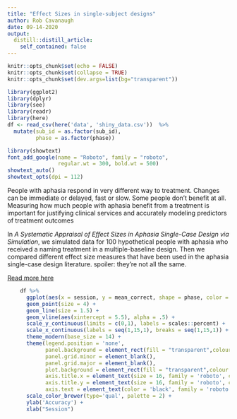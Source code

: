 ```yaml
---
title: "Effect Sizes in single-subject designs"
author: Rob Cavanaugh
date: 09-14-2020
output:
  distill::distill_article:
    self_contained: false
---
```



```r
knitr::opts_chunk$set(echo = FALSE)
knitr::opts_chunk$set(collapse = TRUE)
knitr::opts_chunk$set(dev.args=list(bg="transparent"))
```


```r
library(ggplot2)
library(dplyr)
library(see)
library(readr)
library(here)
df <- read_csv(here('data', 'shiny_data.csv'))  %>%
  mutate(sub_id = as.factor(sub_id),
         phase = as.factor(phase))
```
```r
library(showtext)
font_add_google(name = "Roboto", family = "roboto",
                regular.wt = 300, bold.wt = 500)
showtext_auto()
showtext_opts(dpi = 112)
```
People with aphasia respond in very different way to treatment. Changes can be immediate or delayed, fast or slow. Some people don't benefit at all. Measuring how much people with aphasia benefit from a treatment is important for justifying clinical services and accurately modeling predictors of treatment outcomes

In _A Systematic Appraisal of Effect Sizes in Aphasia Single-Case Design via Simulation_, we simulated data for 100 hypothetical people with aphasia who received a naming treatment in a multiple-baseline design. Then we compared  different effect size measures that have been used in the aphasia single-case design literature. spoiler: they're not all the same.

<a href="https://rb-cavanaugh.shinyapps.io/scrollytell/" target="_blank"> Read more here</a>


```r


    df %>%
      ggplot(aes(x = session, y = mean_correct, shape = phase, color = sub_id,)) +
      geom_point(size = 4) +
      geom_line(size = 1.5) + 
      geom_vline(aes(xintercept = 5.5), alpha = .5) +
      scale_y_continuous(limits = c(0,1), labels = scales::percent) +
      scale_x_continuous(labels = seq(1,15,1), breaks = seq(1,15,1)) +
      theme_modern(base_size = 14) +
      theme(legend.position = 'none',
            panel.background = element_rect(fill = "transparent",colour = NA), 
            panel.grid.minor = element_blank(), 
            panel.grid.major = element_blank(),
            plot.background = element_rect(fill = "transparent",colour = NA),
            axis.title.x = element_text(size = 16, family = 'roboto', color = 'black'),
            axis.title.y = element_text(size = 16, family = 'roboto', color = 'black'),
            axis.text = element_text(color = 'black', family = 'roboto')) + 
      scale_color_brewer(type='qual', palette = 2) +
      ylab('Accuracy') +
      xlab("Session") 


```


